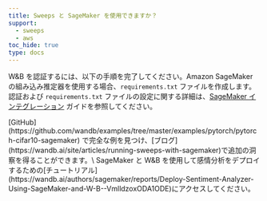 ```yaml
---
title: Sweeps と SageMaker を使用できますか？
support:
  - sweeps
  - aws
toc_hide: true
type: docs
---
```

W&B を認証するには、以下の手順を完了してください。Amazon SageMaker の組み込み推定器を使用する場合、`requirements.txt` ファイルを作成します。認証および `requirements.txt` ファイルの設定に関する詳細は、[SageMaker インテグレーション](/ja/guides/integrations/sagemaker) ガイドを参照してください。

<Note>
[GitHub](https://github.com/wandb/examples/tree/master/examples/pytorch/pytorch-cifar10-sagemaker) で完全な例を見つけ、[ブログ](https://wandb.ai/site/articles/running-sweeps-with-sagemaker)で追加の洞察を得ることができます。\
SageMaker と W&B を使用して感情分析をデプロイするための[チュートリアル](https://wandb.ai/authors/sagemaker/reports/Deploy-Sentiment-Analyzer-Using-SageMaker-and-W-B--VmlldzoxODA1ODE)にアクセスしてください。
</Note>
